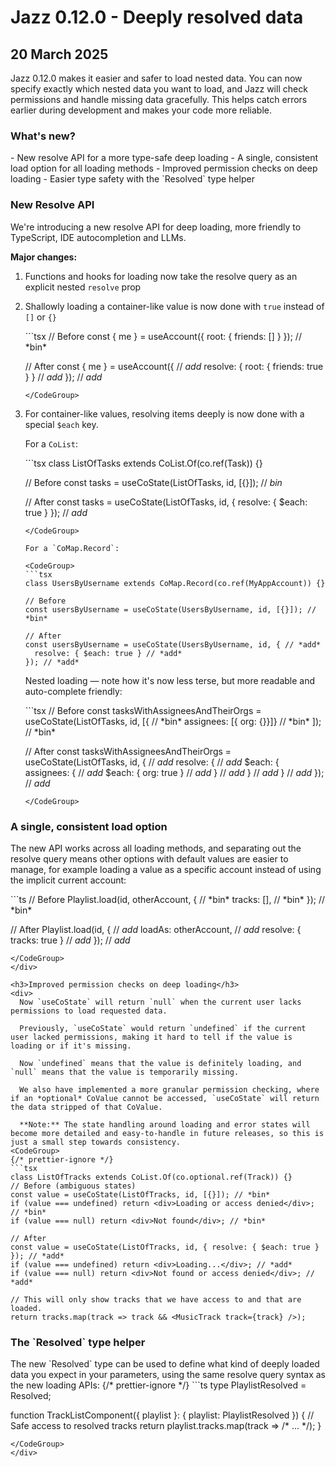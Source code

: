 

# Jazz 0.12.0 - Deeply resolved data

<h2 className="not-prose text-sm text-stone-600 dark:text-stone-400 mb-5 pb-2 border-b">
  20 March 2025
</h2>

<div>
  Jazz 0.12.0 makes it easier and safer to load nested data. You can now specify exactly which nested data you want to load, and Jazz will check permissions and handle missing data gracefully. This helps catch errors earlier during development and makes your code more reliable.

  <h3>What's new?</h3>
  - New resolve API for a more type-safe deep loading
  - A single, consistent load option for all loading methods
  - Improved permission checks on deep loading
  - Easier type safety with the `Resolved` type helper
</div>

<h3>New Resolve API</h3>
<div>
  We're introducing a new resolve API for deep loading, more friendly to TypeScript, IDE autocompletion and LLMs.

  **Major changes:**

  1. Functions and hooks for loading now take the resolve query as an explicit nested `resolve` prop
  2. Shallowly loading a container-like value is now done with `true` instead of `[]` or `{}`

      <CodeGroup>
      ```tsx
      // Before
      const { me } = useAccount({ root: { friends: [] } }); // *bin*

      // After
      const { me } = useAccount({ // *add*
        resolve: { root: { friends: true } } // *add*
      }); // *add*
      ```
      </CodeGroup>

  3. For container-like values, resolving items deeply is now done with a special `$each` key.

      For a `CoList`:

      <CodeGroup>
      ```tsx
      class ListOfTasks extends CoList.Of(co.ref(Task)) {}

      // Before
      const tasks = useCoState(ListOfTasks, id, [{}]); // *bin*

      // After
      const tasks = useCoState(ListOfTasks, id, { resolve: { $each: true } }); // *add*
      ```
      </CodeGroup>

      For a `CoMap.Record`:

      <CodeGroup>
      ```tsx
      class UsersByUsername extends CoMap.Record(co.ref(MyAppAccount)) {}

      // Before
      const usersByUsername = useCoState(UsersByUsername, id, [{}]); // *bin*

      // After
      const usersByUsername = useCoState(UsersByUsername, id, { // *add*
        resolve: { $each: true } // *add*
      }); // *add*
      ```
      </CodeGroup>

      Nested loading &mdash; note how it's now less terse, but more readable and auto-complete friendly:

      <CodeGroup>
      ```tsx
      // Before
      const tasksWithAssigneesAndTheirOrgs = useCoState(ListOfTasks, id, [{ // *bin*
        assignees: [{ org: {}}]} // *bin*
      ]); // *bin*

      // After
      const tasksWithAssigneesAndTheirOrgs = useCoState(ListOfTasks, id, { // *add*
        resolve: { // *add*
          $each: {
            assignees: { // *add*
              $each: { org: true } // *add*
            } // *add*
          } // *add*
        } // *add*
      }); // *add*
      ```
      </CodeGroup>

<h3>A single, consistent load option</h3>

The new API works across all loading methods, and separating out the resolve query means
other options with default values are easier to manage, for example loading a value as a specific account instead of using the implicit current account:

<CodeGroup>
```ts
// Before
Playlist.load(id, otherAccount, { // *bin*
  tracks: [], // *bin*
}); // *bin*

// After
Playlist.load(id, { // *add*
  loadAs: otherAccount, // *add*
  resolve: { tracks: true } // *add*
}); // *add*
```
</CodeGroup>
</div>

<h3>Improved permission checks on deep loading</h3>
<div>
  Now `useCoState` will return `null` when the current user lacks permissions to load requested data.

  Previously, `useCoState` would return `undefined` if the current user lacked permissions, making it hard to tell if the value is loading or if it's missing.

  Now `undefined` means that the value is definitely loading, and `null` means that the value is temporarily missing.

  We also have implemented a more granular permission checking, where if an *optional* CoValue cannot be accessed, `useCoState` will return the data stripped of that CoValue.

  **Note:** The state handling around loading and error states will become more detailed and easy-to-handle in future releases, so this is just a small step towards consistency.
<CodeGroup>
{/* prettier-ignore */}
```tsx
class ListOfTracks extends CoList.Of(co.optional.ref(Track)) {}
// Before (ambiguous states)
const value = useCoState(ListOfTracks, id, [{}]); // *bin*
if (value === undefined) return <div>Loading or access denied</div>; // *bin*
if (value === null) return <div>Not found</div>; // *bin*

// After
const value = useCoState(ListOfTracks, id, { resolve: { $each: true } }); // *add*
if (value === undefined) return <div>Loading...</div>; // *add*
if (value === null) return <div>Not found or access denied</div>; // *add*

// This will only show tracks that we have access to and that are loaded.
return tracks.map(track => track && <MusicTrack track={track} />);
```
</CodeGroup>
</div>

<h3>The `Resolved` type helper</h3>
<div>
  The new `Resolved` type can be used to define what kind of deeply loaded data you expect in your parameters,
  using the same resolve query syntax as the new loading APIs:

  <CodeGroup>
{/* prettier-ignore */}
```ts
type PlaylistResolved = Resolved<Playlist, {
  tracks: { $each: true }
}>;

function TrackListComponent({ playlist }: { playlist: PlaylistResolved }) {
  // Safe access to resolved tracks
  return playlist.tracks.map(track => /* ... */);
}
```
</CodeGroup>
</div>
